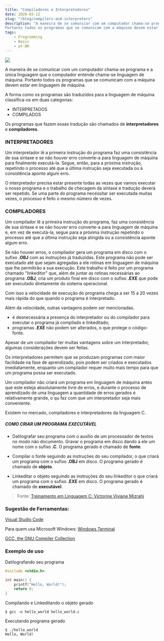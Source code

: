 ```yaml
---
title: "Compiladores e Interpretadores"
date: 2020-03-12
slug: "/blog/compilers-and-interpreters"
description: "A maneira de se comunicar com um computador chama-se programa e a única linguagem que o computador entende chama-se linguagem de máquina. 
Portanto todos os programas que se comunicam com a máquina devem estar em linguagem de máquina."
tags:
    - Programming
    - Basic
    - pt-BR
---
```


![](https://media.giphy.com/media/U8a3XdqEmQ9l6/giphy.gif)

A maneira de se comunicar com um computador chama-se programa e a única linguagem que o computador entende chama-se linguagem de máquina. Portanto todos os programas que se comunicam com a máquina devem estar em linguagem de máquina.

A forma como os programas são traduzidos para a linguagem de máquina classifica-os em duas categorias:
* INTERPRETADOS
* COMPILADOS

Os programas que fazem essas tradução são chamados de **interpretadores** e **compiladores**.

### INTERPRETADORES

Um interpretador lê a primeira instrução do programa faz uma consistência de sua sintaxe e se não houver erro converte-a para linguagem de máquina para finalmente executá-la. Segue, então, para a próxima instrução, repetindo o processo até que a última instrução seja executada ou a consistência aponte algum erro.

O interpretador precisa estar presente todas as vezes que vamos executar o nosso programa e o trabalho de checagem da sintaxe e tradução deverá ser repetido. Se uma parte do programa necessitar ser executada muitas vezes, o processo é feito o mesmo número de vezes.

### COMPILADORES

Um compilador lê a primeira instrução do programa, faz uma consistência de sua sintaxe e se não houver erro converte-a para linguagem de máquina e, em vez de executá-la, segue para a próxima instrução repetindo o processo até que a última instrução seja atingida ou a consistência aponte algum erro.

Se não houver erros, o compilador gera um programa em disco com o sufixo **.OBJ** com as instruções já traduzidas. Este programa não pode ser executado até que sejam agregadas a ele rotinas em linguagem de máquina que lhe permitirão a sua execução. Este trabalho é feito por um programa chamado "linkeditor" que, além de juntar as rotinas necessárias ao programa **.OBJ**, cria um produto final em disco com o sufixo **.EXE** que pode ser executado diretamente do sistema operacional.

Com isso a velocidade de execução do programa chega a ser 15 a 20 vezes mais rápida do que quando o programa é interpretado.

Além da velocidade, outras vantagens podem ser mencionadas.

* é desnecessária a presença do interpretador ou do compilador para executar o programa já compilado e linkeditado;
* programas **.EXE** não podem ser alterados, o que protege o código-fonte.

Apesar de um compilador ter muitas vantagens sobre um interpretador, algumas considerações devem ser feitas.

Os interpretadores permitem que se produzam programas com maior facilidade na fase de aprendizado, pois podem ser criados e executados imediatamente, enquanto um compilador requer muito mais tempo para que um programa possa ser executado.

Um compilador não criará um programa em linguagem de máquina antes que este esteja absolutamente livre de erros, e durante o processo de aprendizado de uma linguagem a quantidade de erros gerados é relativamente grande, o qu faz com que um interpretador seja mais conveniente.

Existem no mercado, compiladores e interpretadores da linguagem C.

##### COMO CRIAR UM PROGRAMA EXECUTÁVEL

* Datilografar seu programa com o auxílio de um processador de textos no modo não documento. Gravar o programa em disco dando a ele um nome com o sufixo  **.C**. O programa gerado é chamado de **fonte**.

* Compilar o fonte seguindo as instruções do seu compilador, o que criará um programa com o sufixo **.OBJ** em disco. O programa gerado é chamado de **objeto**.

* Linkeditar o objeto seguindo as instruções do seu linkeditor o que criará um programa com o sufixo **.EXE** em disco. O programa gerado é chamado de **executável**.

>Fonte: [Treinamento em Linguagem C: Victorine Viviane Mizrahi](https://www.amazon.com.br/Treinamento-linguagem-Victorine-Viviane-Mizrahi/dp/8576051915/ref=sr_1_1?qid=1584304095&refinements=p_27%3AVictorine+Viviane+Mizrahi&s=books&sr=1-1)

### Sugestão de Ferramentas:

[Visual Studio Code](https://code.visualstudio.com/)

Para quem usa Microsoft Windows:
[Windows Terminal](https://www.microsoft.com/pt-br/p/windows-terminal-preview/9n0dx20hk701?activetab=pivot:overviewtab)

[GCC, the GNU Compiler Collection](https://gcc.gnu.org/)

### Exemplo de uso

Datilografando seu programa

```c:title=hello_world.c 
#include <stdio.h>

int main() {    
    printf("Hello, World!");
    return 0;
}
```
Compilando e Linkeditando o objeto gerado

```noLineNumbers
$ gcc -o hello_world hello_world.c

```
Executando programa gerado

```noLineNumbers
$ ./hello_world
Hello, World!
```
